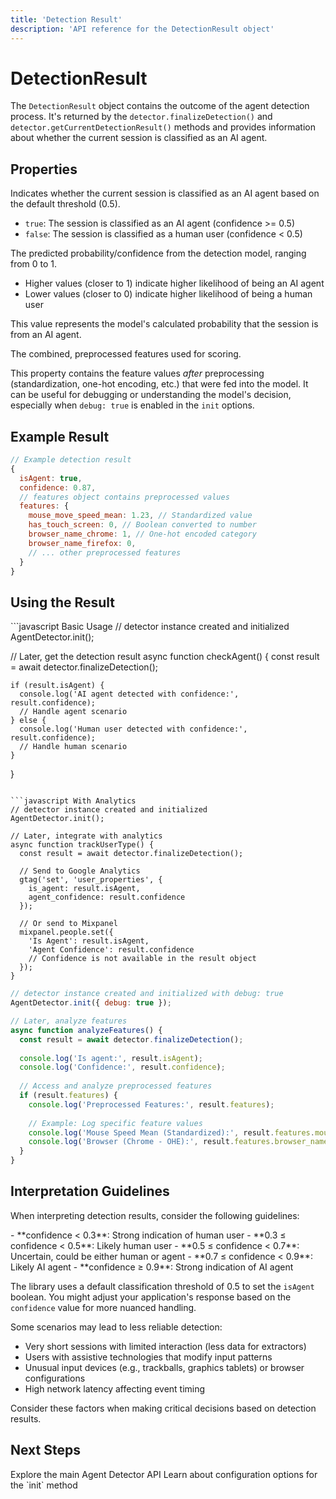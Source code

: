 ```yaml
---
title: 'Detection Result'
description: 'API reference for the DetectionResult object'
---
```


# DetectionResult

The `DetectionResult` object contains the outcome of the agent detection process. It's returned by the `detector.finalizeDetection()` and `detector.getCurrentDetectionResult()` methods and provides information about whether the current session is classified as an AI agent.

## Properties

<ResponseField name="isAgent" type="boolean" required>
  Indicates whether the current session is classified as an AI agent based on the default threshold (0.5).
  
  - `true`: The session is classified as an AI agent (confidence >= 0.5)
  - `false`: The session is classified as a human user (confidence < 0.5)
</ResponseField>

<ResponseField name="confidence" type="number" required>
  The predicted probability/confidence from the detection model, ranging from 0 to 1.
  
  - Higher values (closer to 1) indicate higher likelihood of being an AI agent
  - Lower values (closer to 0) indicate higher likelihood of being a human user
  
  This value represents the model's calculated probability that the session is from an AI agent.
</ResponseField>

<ResponseField name="features" type="Record<string, any>" optional>
  The combined, preprocessed features used for scoring.
  
  This property contains the feature values *after* preprocessing (standardization, one-hot encoding, etc.) that were fed into the model.
  It can be useful for debugging or understanding the model's decision, especially when `debug: true` is enabled in the `init` options.
</ResponseField>

## Example Result

```javascript
// Example detection result
{
  isAgent: true,
  confidence: 0.87,
  // features object contains preprocessed values
  features: {
    mouse_move_speed_mean: 1.23, // Standardized value
    has_touch_screen: 0, // Boolean converted to number
    browser_name_chrome: 1, // One-hot encoded category
    browser_name_firefox: 0,
    // ... other preprocessed features
  }
}
```

## Using the Result

<CodeGroup>
  ```javascript Basic Usage
  // detector instance created and initialized
  AgentDetector.init();
  
  // Later, get the detection result
  async function checkAgent() {
    const result = await detector.finalizeDetection();
    
    if (result.isAgent) {
      console.log('AI agent detected with confidence:', result.confidence);
      // Handle agent scenario
    } else {
      console.log('Human user detected with confidence:', result.confidence);
      // Handle human scenario
    }
  }
  ```
  
  ```javascript With Analytics
  // detector instance created and initialized
  AgentDetector.init();
  
  // Later, integrate with analytics
  async function trackUserType() {
    const result = await detector.finalizeDetection();
    
    // Send to Google Analytics
    gtag('set', 'user_properties', {
      is_agent: result.isAgent,
      agent_confidence: result.confidence
    });
    
    // Or send to Mixpanel
    mixpanel.people.set({
      'Is Agent': result.isAgent,
      'Agent Confidence': result.confidence
      // Confidence is not available in the result object
    });
  }
  ```
  
  ```javascript Debug Features
  // detector instance created and initialized with debug: true
  AgentDetector.init({ debug: true });
  
  // Later, analyze features
  async function analyzeFeatures() {
    const result = await detector.finalizeDetection();
    
    console.log('Is agent:', result.isAgent);
    console.log('Confidence:', result.confidence);
    
    // Access and analyze preprocessed features
    if (result.features) {
      console.log('Preprocessed Features:', result.features);
      
      // Example: Log specific feature values
      console.log('Mouse Speed Mean (Standardized):', result.features.mouse_move_speed_mean);
      console.log('Browser (Chrome - OHE):', result.features.browser_name_chrome);
    }
  }
  ```
</CodeGroup>

## Interpretation Guidelines

When interpreting detection results, consider the following guidelines:

<Accordion title="Confidence Thresholds">
  - **confidence < 0.3**: Strong indication of human user
  - **0.3 ≤ confidence < 0.5**: Likely human user
  - **0.5 ≤ confidence < 0.7**: Uncertain, could be either human or agent
  - **0.7 ≤ confidence < 0.9**: Likely AI agent
  - **confidence ≥ 0.9**: Strong indication of AI agent
  
  The library uses a default classification threshold of 0.5 to set the `isAgent` boolean. You might adjust your application's response based on the `confidence` value for more nuanced handling.
</Accordion>

<Accordion title="Edge Cases">
  Some scenarios may lead to less reliable detection:
  
  - Very short sessions with limited interaction (less data for extractors)
  - Users with assistive technologies that modify input patterns
  - Unusual input devices (e.g., trackballs, graphics tablets) or browser configurations
  - High network latency affecting event timing
  
  Consider these factors when making critical decisions based on detection results.
</Accordion>

## Next Steps

<CardGroup cols={2}>
  <Card
    title="Agent Detector"
    icon="magnifying-glass"
    href="/api-reference/agent-detector"
  >
    Explore the main Agent Detector API
  </Card>
  <Card
    title="Configuration"
    icon="gear"
    href="/api-reference/configuration"
  >
    Learn about configuration options for the `init` method
  </Card>
</CardGroup> 